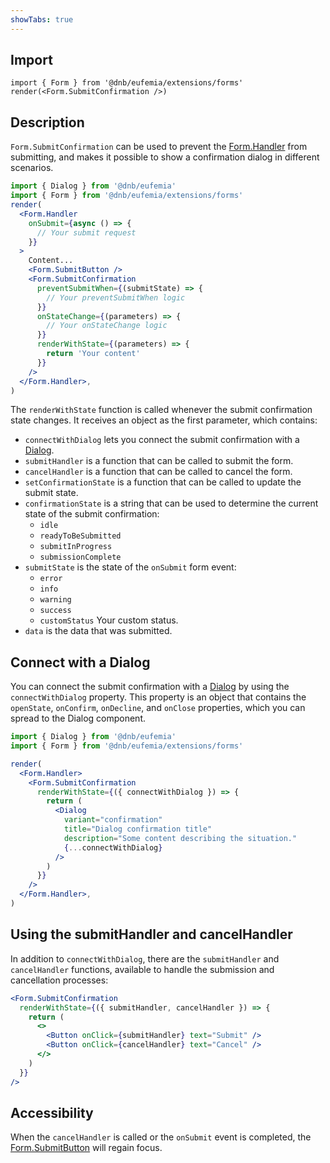 ```yaml
---
showTabs: true
---
```


## Import

```tsx
import { Form } from '@dnb/eufemia/extensions/forms'
render(<Form.SubmitConfirmation />)
```

## Description

`Form.SubmitConfirmation` can be used to prevent the [Form.Handler](/uilib/extensions/forms/Form/Handler/) from submitting, and makes it possible to show a confirmation dialog in different scenarios.

```jsx
import { Dialog } from '@dnb/eufemia'
import { Form } from '@dnb/eufemia/extensions/forms'
render(
  <Form.Handler
    onSubmit={async () => {
      // Your submit request
    }}
  >
    Content...
    <Form.SubmitButton />
    <Form.SubmitConfirmation
      preventSubmitWhen={(submitState) => {
        // Your preventSubmitWhen logic
      }}
      onStateChange={(parameters) => {
        // Your onStateChange logic
      }}
      renderWithState={(parameters) => {
        return 'Your content'
      }}
    />
  </Form.Handler>,
)
```

The `renderWithState` function is called whenever the submit confirmation state changes. It receives an object as the first parameter, which contains:

- `connectWithDialog` lets you connect the submit confirmation with a [Dialog](/uilib/components/dialog).
- `submitHandler` is a function that can be called to submit the form.
- `cancelHandler` is a function that can be called to cancel the form.
- `setConfirmationState` is a function that can be called to update the submit state.
- `confirmationState` is a string that can be used to determine the current state of the submit confirmation:
  - `idle`
  - `readyToBeSubmitted`
  - `submitInProgress`
  - `submissionComplete`
- `submitState` is the state of the `onSubmit` form event:
  - `error`
  - `info`
  - `warning`
  - `success`
  - `customStatus` Your custom status.
- `data` is the data that was submitted.

## Connect with a Dialog

You can connect the submit confirmation with a [Dialog](/uilib/components/dialog) by using the `connectWithDialog` property. This property is an object that contains the `openState`, `onConfirm`, `onDecline`, and `onClose` properties, which you can spread to the Dialog component.

```jsx
import { Dialog } from '@dnb/eufemia'
import { Form } from '@dnb/eufemia/extensions/forms'

render(
  <Form.Handler>
    <Form.SubmitConfirmation
      renderWithState={({ connectWithDialog }) => {
        return (
          <Dialog
            variant="confirmation"
            title="Dialog confirmation title"
            description="Some content describing the situation."
            {...connectWithDialog}
          />
        )
      }}
    />
  </Form.Handler>,
)
```

## Using the submitHandler and cancelHandler

In addition to `connectWithDialog`, there are the `submitHandler` and `cancelHandler` functions, available to handle the submission and cancellation processes:

```jsx
<Form.SubmitConfirmation
  renderWithState={({ submitHandler, cancelHandler }) => {
    return (
      <>
        <Button onClick={submitHandler} text="Submit" />
        <Button onClick={cancelHandler} text="Cancel" />
      </>
    )
  }}
/>
```

## Accessibility

When the `cancelHandler` is called or the `onSubmit` event is completed, the [Form.SubmitButton](/uilib/extensions/forms/Form/SubmitButton/) will regain focus.

